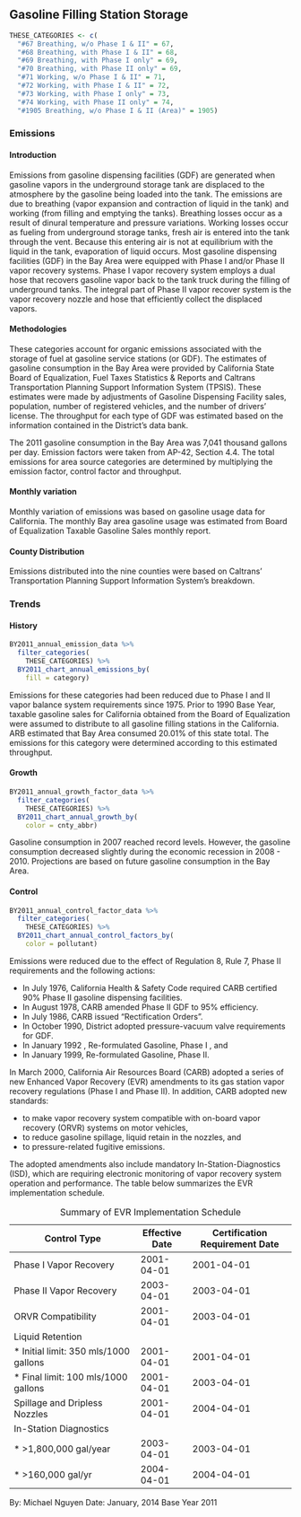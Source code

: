 ## Gasoline Filling Station Storage

```r
THESE_CATEGORIES <- c(
  "#67 Breathing, w/o Phase I & II" = 67,
  "#68 Breathing, with Phase I & II" = 68,
  "#69 Breathing, with Phase I only" = 69,
  "#70 Breathing, with Phase II only" = 69,
  "#71 Working, w/o Phase I & II" = 71,
  "#72 Working, with Phase I & II" = 72,
  "#73 Working, with Phase I only" = 73,
  "#74 Working, with Phase II only" = 74,
  "#1905 Breathing, w/o Phase I & II (Area)" = 1905)
```

### Emissions

#### Introduction {-}

Emissions from gasoline dispensing facilities (GDF) are generated when gasoline vapors in the underground storage tank are displaced to the atmosphere by the gasoline being loaded into the tank. The emissions are due to breathing (vapor expansion and contraction of liquid in the tank) and working (from filling and emptying the tanks). Breathing losses occur as a result of dinural temperature and pressure variations. Working losses occur as fueling from underground storage tanks, fresh air is entered into the tank through the vent. Because this entering air is not at equilibrium with the liquid in the tank, evaporation of liquid occurs. Most gasoline dispensing facilities (GDF) in the Bay Area were equipped with Phase I and/or Phase II vapor recovery systems. Phase I vapor recovery system employs a dual hose that recovers gasoline vapor back to the tank truck during the filling of underground tanks. The integral part of Phase II vapor recover system is the vapor recovery nozzle and hose that efficiently collect the displaced vapors.

#### Methodologies {-}

These categories account for organic emissions associated with the storage of fuel at gasoline service stations (or GDF). The estimates of gasoline consumption in the Bay Area were provided by California State Board of Equalization, Fuel Taxes Statistics & Reports and Caltrans Transportation Planning Support Information System (TPSIS). These estimates were made by adjustments of Gasoline Dispensing Facility sales, population, number of registered vehicles, and the number of drivers' license. The throughput for each type of GDF was estimated based on the information contained in the District's data bank.

The 2011 gasoline consumption in the Bay Area was 7,041 thousand gallons per day. Emission factors were taken from AP-42, Section 4.4. The total emissions for area source categories are determined by multiplying the emission factor, control factor and throughput.

#### Monthly variation {-}

Monthly variation of emissions was based on gasoline usage data for California. The monthly Bay area gasoline usage was estimated from Board of Equalization Taxable Gasoline Sales monthly report.

#### County Distribution {-}

Emissions distributed into the nine counties were based on Caltrans’ Transportation Planning Support Information System's breakdown.

### Trends

#### History {-}

```r
BY2011_annual_emission_data %>%
  filter_categories(
    THESE_CATEGORIES) %>%
  BY2011_chart_annual_emissions_by(
    fill = category)
```

Emissions for these categories had been reduced due to Phase I and II vapor balance system requirements since 1975. Prior to 1990 Base Year, taxable gasoline sales for California obtained from the Board of Equalization were assumed to distribute to all gasoline filling stations in the California. ARB estimated that Bay Area consumed 20.01% of this state total. The emissions for this category were determined according to this estimated throughput.

#### Growth {-}

```r
BY2011_annual_growth_factor_data %>%
  filter_categories(
    THESE_CATEGORIES) %>%
  BY2011_chart_annual_growth_by(
    color = cnty_abbr)
```
Gasoline consumption in 2007 reached record levels. However, the gasoline consumption decreased slightly during the economic recession in 2008 - 2010. Projections are based on future gasoline consumption in the Bay Area.

#### Control {-}

```r
BY2011_annual_control_factor_data %>%
  filter_categories(
    THESE_CATEGORIES) %>%
  BY2011_chart_annual_control_factors_by(
    color = pollutant)
```

Emissions were reduced due to the effect of Regulation 8, Rule 7, Phase II requirements and the following actions:

- In July 1976, California Health & Safety Code required CARB certified 90% Phase II gasoline dispensing facilities.
- In August 1978, CARB amended Phase II GDF to 95% efficiency.
- In July 1986, CARB issued "Rectification Orders".
- In October 1990, District adopted pressure-vacuum valve requirements for GDF.
- In January 1992 , Re-formulated Gasoline, Phase I , and
- In January 1999, Re-formulated Gasoline, Phase II.

In March 2000, California Air Resources Board (CARB) adopted a series of new Enhanced Vapor Recovery (EVR) amendments to its gas station vapor recovery regulations (Phase I and Phase II). In addition, CARB adopted new standards:

- to make vapor recovery system compatible with on-board vapor recovery (ORVR) systems on motor vehicles,
- to reduce gasoline spillage, liquid retain in the nozzles, and
- to pressure-related fugitive emissions.

The adopted amendments also include mandatory In-Station-Diagnostics (ISD), which are requiring electronic monitoring of vapor recovery system operation and performance. The table below summarizes the EVR implementation schedule.

| Control Type                          | Effective Date | Certification Requirement Date |
|---------------------------------------|----------------|--------------------------------|
| Phase I Vapor Recovery                | 2001-04-01     | 2001-04-01                     |
| Phase II Vapor Recovery               | 2003-04-01     | 2003-04-01                     |
| ORVR Compatibility                    | 2001-04-01     | 2003-04-01                     |
| Liquid Retention                      |                |                                |
| * Initial limit: 350 mls/1000 gallons | 2001-04-01     | 2001-04-01                     |
| * Final limit: 100 mls/1000 gallons   | 2001-04-01     | 2003-04-01                     |
| Spillage and Dripless Nozzles         | 2001-04-01     | 2004-04-01                     |
| In-Station Diagnostics                |                |                                |
| * >1,800,000 gal/year                 | 2003-04-01     | 2003-04-01                     |
| * >160,000 gal/yr                     | 2004-04-01     | 2004-04-01                     |

Table: Summary of EVR Implementation Schedule

By: Michael Nguyen 
Date: January, 2014 
Base Year 2011

